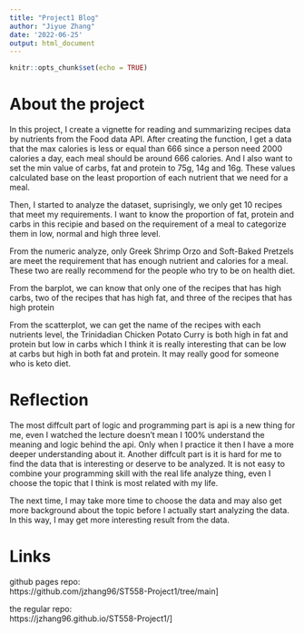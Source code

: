 ```yaml
---
title: "Project1 Blog"
author: "Jiyue Zhang"
date: '2022-06-25'
output: html_document
---
```


```r
knitr::opts_chunk$set(echo = TRUE)
```

# About the project
In this project, I create a vignette for reading and summarizing recipes data by nutrients from the Food data API. After creating the function, I get a data that the max calories is less or equal than 666 since a person need 2000 calories a day, each meal should be around 666 calories. And I also want to set the min value of carbs, fat and protein to 75g, 14g and 16g. These values calculated base on the least proportion of each nutrient that we need for a meal.  

Then, I started to analyze the dataset, suprisingly, we only get 10 recipes that meet my requirements. I want to know the proportion of fat, protein and carbs in this recipie and based on the requirement of a meal to categorize them in low, normal and high three level. 

From the numeric analyze, only Greek Shrimp Orzo and Soft-Baked Pretzels are meet the requirement that has enough nutrient and calories for a meal. These two are really recommend for the people who try to be on health diet.

From the barplot, we can know that only one of the recipes that has high carbs, two of the recipes that has high fat, and three of the recipes that has high protein

From the scatterplot, we can get the name of the recipes with each nutrients level, the Trinidadian Chicken Potato Curry is both high in fat and protein but low in carbs which I think it is really interesting that can be low at carbs but high in both fat and protein. It may really good for someone who is keto diet. 

# Reflection 
The most diffcult part of logic and programming part is api is a new thing for me, even I watched the lecture doesn't mean I 100% understand the meaning and logic behind the api. Only when I practice it then I have a more deeper understanding about it. Another diffcult part is it is hard for me to find the data that is interesting or deserve to be analyzed. It is not easy to combine your programming skill with the real life analyze thing, even I choose the topic that I think is most related with my life.

The next time, I may take more time to choose the data and may also get more background about the topic before I actually start analyzing the data. In this way, I may get more interesting result from the data. 

# Links

github pages repo:  
https://github.com/jzhang96/ST558-Project1/tree/main]  

the regular repo:   
https://jzhang96.github.io/ST558-Project1/]

